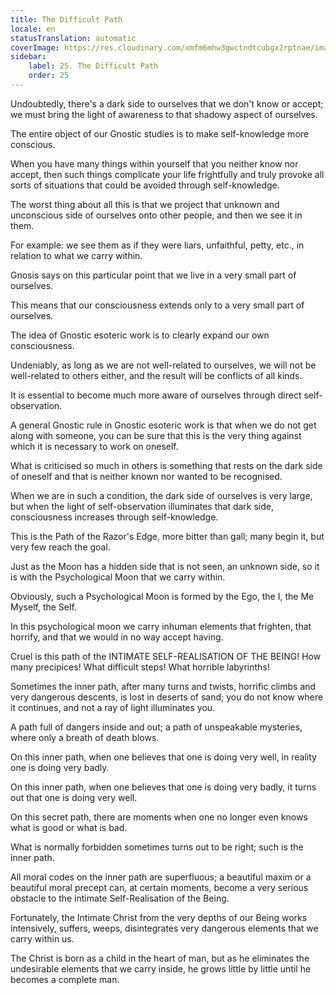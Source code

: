 ```yaml
---
title: The Difficult Path
locale: en
statusTranslation: automatic
coverImage: https://res.cloudinary.com/xmfm6mhw3gwctndtcubgx2rptnae/image/upload/v1741354419/small_cover_la_gran_rebelion_28716e29d2.webp
sidebar:
    label: 25. The Difficult Path
    order: 25
---
```

Undoubtedly, there's a dark side to ourselves that we don't know or accept; we must bring the light of awareness to that shadowy aspect of ourselves.

The entire object of our Gnostic studies is to make self-knowledge more conscious.

When you have many things within yourself that you neither know nor accept, then such things complicate your life frightfully and truly provoke all sorts of situations that could be avoided through self-knowledge.

The worst thing about all this is that we project that unknown and unconscious side of ourselves onto other people, and then we see it in them.

For example: we see them as if they were liars, unfaithful, petty, etc., in relation to what we carry within.

Gnosis says on this particular point that we live in a very small part of ourselves.

This means that our consciousness extends only to a very small part of ourselves.

The idea of Gnostic esoteric work is to clearly expand our own consciousness.

Undeniably, as long as we are not well-related to ourselves, we will not be well-related to others either, and the result will be conflicts of all kinds.

It is essential to become much more aware of ourselves through direct self-observation.

A general Gnostic rule in Gnostic esoteric work is that when we do not get along with someone, you can be sure that this is the very thing against which it is necessary to work on oneself.

What is criticised so much in others is something that rests on the dark side of oneself and that is neither known nor wanted to be recognised.

When we are in such a condition, the dark side of ourselves is very large, but when the light of self-observation illuminates that dark side, consciousness increases through self-knowledge.

This is the Path of the Razor's Edge, more bitter than gall; many begin it, but very few reach the goal.

Just as the Moon has a hidden side that is not seen, an unknown side, so it is with the Psychological Moon that we carry within.

Obviously, such a Psychological Moon is formed by the Ego, the I, the Me Myself, the Self.

In this psychological moon we carry inhuman elements that frighten, that horrify, and that we would in no way accept having.

Cruel is this path of the INTIMATE SELF-REALISATION OF THE BEING! How many precipices! What difficult steps! What horrible labyrinths!

Sometimes the inner path, after many turns and twists, horrific climbs and very dangerous descents, is lost in deserts of sand; you do not know where it continues, and not a ray of light illuminates you.

A path full of dangers inside and out; a path of unspeakable mysteries, where only a breath of death blows.

On this inner path, when one believes that one is doing very well, in reality one is doing very badly.

On this inner path, when one believes that one is doing very badly, it turns out that one is doing very well.

On this secret path, there are moments when one no longer even knows what is good or what is bad.

What is normally forbidden sometimes turns out to be right; such is the inner path.

All moral codes on the inner path are superfluous; a beautiful maxim or a beautiful moral precept can, at certain moments, become a very serious obstacle to the intimate Self-Realisation of the Being.

Fortunately, the Intimate Christ from the very depths of our Being works intensively, suffers, weeps, disintegrates very dangerous elements that we carry within us.

The Christ is born as a child in the heart of man, but as he eliminates the undesirable elements that we carry inside, he grows little by little until he becomes a complete man.

